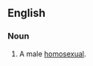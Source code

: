 ==English==

===Noun===
{{en-noun|head=[[knob]] [[jockey]]}}

# {{British|offensive|slang}} A male [[homosexual]].